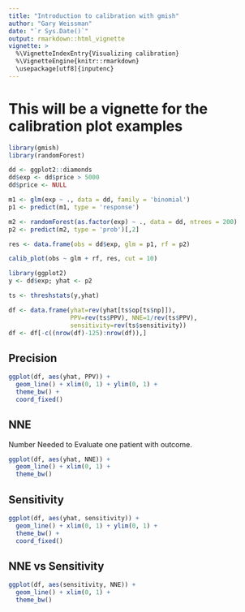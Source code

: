 ```yaml
---
title: "Introduction to calibration with gmish"
author: "Gary Weissman"
date: "`r Sys.Date()`"
output: rmarkdown::html_vignette
vignette: >
  %\VignetteIndexEntry{Visualizing calibration}
  %\VignetteEngine{knitr::rmarkdown}
  \usepackage[utf8]{inputenc}
---
```


# This will be a vignette for the calibration plot examples

```r
library(gmish)
library(randomForest)

dd <- ggplot2::diamonds
dd$exp <- dd$price > 5000
dd$price <- NULL

m1 <- glm(exp ~ ., data = dd, family = 'binomial')
p1 <- predict(m1, type = 'response')

m2 <- randomForest(as.factor(exp) ~ ., data = dd, ntrees = 200)
p2 <- predict(m2, type = 'prob')[,2]

res <- data.frame(obs = dd$exp, glm = p1, rf = p2)

calib_plot(obs ~ glm + rf, res, cut = 10)
```

```r
library(ggplot2)
y <- dd$exp; yhat <- p2

ts <- threshstats(y,yhat)

df <- data.frame(yhat=rev(yhat[ts$op[ts$np]]),
                 PPV=rev(ts$PPV), NNE=1/rev(ts$PPV),
                 sensitivity=rev(ts$sensitivity))
df <- df[-c((nrow(df)-125):nrow(df)),]
```

## Precision

```r
ggplot(df, aes(yhat, PPV)) +
  geom_line() + xlim(0, 1) + ylim(0, 1) +
  theme_bw() +
  coord_fixed()
```

## NNE

Number Needed to Evaluate one patient with outcome.

```r
ggplot(df, aes(yhat, NNE)) +
  geom_line() + xlim(0, 1) +
  theme_bw() 
```

## Sensitivity

```r
ggplot(df, aes(yhat, sensitivity)) +
  geom_line() + xlim(0, 1) + ylim(0, 1) +
  theme_bw() +
  coord_fixed()

```

## NNE vs Sensitivity

```r
ggplot(df, aes(sensitivity, NNE)) +
  geom_line() + xlim(0, 1) +
  theme_bw() 
```

